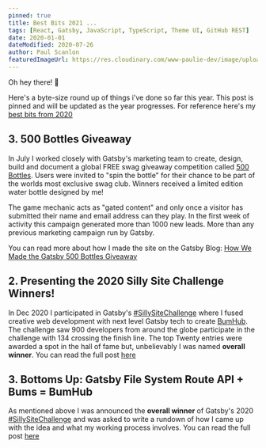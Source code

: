 ```yaml
---
pinned: true
title: Best Bits 2021 ...
tags: [React, Gatsby, JavaScript, TypeScript, Theme UI, GitHub REST]
date: 2020-01-01
dateModified: 2020-07-26
author: Paul Scanlon
featuredImageUrl: https://res.cloudinary.com/www-paulie-dev/image/upload/v1627204819/paulie.dev/2021/best-bits/best-bits_vvx2ql.jpg
---
```


Oh hey there! 👋

Here's a byte-size round up of things i've done so far this year. This post is pinned and will be updated as the year
progresses. For reference here's my [best bits from 2020](/posts/2020/best-bits-2020/)

<Divider />

## 3. 500 Bottles Giveaway

In July I worked closely with Gatsby's marketing team to create, design, build and document a global FREE swag giveaway
competition called [500 Bottles](https://500bottles.gatsbyjs.io/). Users were invited to "spin the bottle" for their
chance to be part of the worlds most exclusive swag club. Winners received a limited edition water bottle designed by
me!

The game mechanic acts as "gated content" and only once a visitor has submitted their name and email address can they
play. In the first week of activity this campaign generated more than 1000 new leads. More than any previous marketing
campaign run by Gatsby.

You can read more about how I made the site on the Gatsby Blog:
[How We Made the Gatsby 500 Bottles Giveaway](https://www.gatsbyjs.com/blog/how-we-made-the-gatsby-500-bottles-giveaway/)

## 2. Presenting the 2020 Silly Site Challenge Winners!

In Dec 2020 I participated in Gatsby's
[#SillySiteChallenge](https://twitter.com/hashtag/SillySiteChallenge?src=hashtag_click&f=live) where I fused creative
web development with next level Gatsby tech to create [BumHub](https://bumhub.netlify.app/). The challenge saw 900
developers from around the globe participate in the challenge with 134 crossing the finish line. The top Twenty entries
were awarded a spot in the hall of fame but, unbelievably I was named **overall winner**. You can read the full post
[here](https://gatsbyjs.com/blog/2020-silly-site-top-20)

## 3. Bottoms Up: Gatsby File System Route API + Bums = BumHub

As mentioned above I was announced the **overall winner** of Gatsby's 2020
[#SillySiteChallenge](https://twitter.com/hashtag/SillySiteChallenge?src=hashtag_click&f=live) and was asked to write a
rundown of how I came up with the idea and what my working process involves. You can read the full post
[here](https://gatsbyjs.com/blog/bottoms-up-gatsby-file-system-route-api-bums-bumhub)

